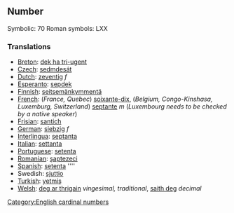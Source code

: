 ==Number==

Symbolic: 70
Roman symbols: LXX

===Translations===

*[[Breton]]: [[dek ha tri-ugent]]
*[[Czech]]: [[sedmdesát]]
*[[Dutch]]: [[zeventig]] ''f''
*[[Esperanto]]: [[sepdek]]
*[[Finnish]]: [[seitsemänkymmentä]]
*[[French]]: (''France, Quebec'') [[soixante-dix]], (''Belgium, Congo-Kinshasa, Luxemburg, Switzerland'') [[septante]] ''m'' (''Luxembourg needs to be checked by a native speaker'')
*[[Frisian]]: [[santich]]
*[[German]]: [[siebzig]] ''f''
*[[Interlingua]]: [[septanta]]
*[[Italian]]: [[settanta]]
*[[Portuguese]]: [[setenta]]
*[[Romanian]]: [[şaptezeci]]
*[[Spanish]]: [[setenta]] ''''
*Swedish: [[sjuttio]]
*[[Turkish]]: [[yetmiş]]
*[[Welsh]]: [[deg ar thrigain]] ''vingesimal, traditional'', [[saith deg]] ''decimal''

[[Category:English cardinal numbers]]